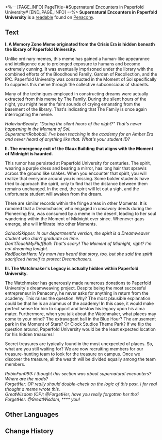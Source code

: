 <%-- [PAGE_INFO]
PageTitle=#Supernatural Encounters in Paperfold University#
[END_PAGE_INFO] --%>
{{Readable Infobox
|id           = 334
|partIds      = 190611
|title        = 
|image        = Item Penacony Readable 4.png
|world        = Penacony
|parts        = 1
|author       = <!--to be added-->
|description  = A discussion thread regarding supernatural encounters, posted on the Paperfold University forum.
|part1        = Supernatural Encounters in Paperfold University
|source1      = {{cx|Source missing}}
|characters   = 
|factions     = Interastral Peace Corporation; Penacony; The Family
}}
'''Supernatural Encounters in Paperfold University''' is a [[readable]] found on [[Penacony]].
<!--
==Location==
{{Map Embed|<map name>|<marker id>}}
-->
==Text==
'''I. A Memory Zone Meme originated from the Crisis Era is hidden beneath the library of Paperfold University.'''

Unlike ordinary memes, this meme has gained a human-like appearance and intelligence due to prolonged exposure to humans and become extremely cunning. It was eventually imprisoned under the library with the combined efforts of the Bloodhound Family, Garden of Recollection, and the IPC. Paperfold University was constructed in the Moment of Sol specifically to suppress this meme through the collective subconscious of students.

Many of the techniques employed in constructing dreams were actually extracted from this meme by The Family. During the silent hours of the night, you might hear the faint sounds of crying emanating from the basement of the library. That's indicating that The Family is once again interrogating the meme.

''HalovianBeauty: "During the silent hours of the night?" That's never happening in the Moment of Sol.''<br />
''SupersmartRoboball: I've been teaching in the academy for an Amber Era and never heard of anything like that. What's your student ID?''


'''II. The emergency exit of the Glaux Building that aligns with the Moment of Midnight is haunted.'''

This rumor has persisted at Paperfold University for centuries. The spirit, wearing a purple dress and bearing a mirror, has long hair that sprawls across the ground like snakes. When you encounter that spirit, you will realize that everyone around you is missing. Some bolder students have tried to approach the spirit, only to find that the distance between them remains unchanged. In the end, the spirit will let out a sigh, and the unfortunate student will awaken from the dream.

There are similar records within the fringe areas in other Moments. It is rumored that a Dreamchaser, who engaged in unsavory deeds during the Pioneering Era, was consumed by a meme in the desert, leading to her soul wandering within the Moment of Midnight ever since. Whenever gaps emerge, she will infiltrate into other Moments.

''SchoolSkipper: In our department's version, the spirit is a Dreamweaver student who didn't graduate on time.''<br />
''Don'tTouchMyFluffBall: That's scary! The Moment of Midnight, right? I'm not dreaming tonight.''<br />
''RedBucketHero: My mom has heard that story, too, but she said the spirit sacrificed herself to protect Dreamchasers.''

'''III. The Watchmaker's Legacy is actually hidden within Paperfold University.'''

The Watchmaker has generously made numerous donations to Paperfold University's dreamweaving project. Despite being the most successful entrepreneur in Penacony, he never asks for anything in return from the academy. This raises the question: Why? The most plausible explanation could be that he is an alumnus of the academy! In this case, it would make perfect sense for him to support and bestow his legacy upon his alma mater. Furthermore, when you talk about the Watchmaker, what places may come to your mind? The extravagant ball in the Blue Hour? The amusement park in the Moment of Stars? Or Clock Studios Theme Park? If we flip the question around, Paperfold University would be the least expected location for his hidden treasures!

Secret treasures are typically found in the most unexpected of places. So, what are you still waiting for? We are now recruiting members for our treasure-hunting team to look for the treasure on campus. Once we discover the treasure, all the wealth will be divided equally among the team members.

''RobinFan099: I thought this section was about supernatural encounters? Where are the mods?''<br />
''ForgetHer: OP really should double-check on the logic of this post. I for real thought a meme wrote this.''<br />
''GreatWisdom (OP): @ForgetHer, have you really forgotten her tho?''<br />
''ForgetHer: @GreatWisdom, **** you!''

<!--
==Trivia==
* 
-->
==Other Languages==
{{Other Languages
|en   = Supernatural Encounters in Paperfold University
|zhs  = 折纸大学灵异事件征集帖
|zht  = 摺紙大學靈異事件徵求文
|ja   = 折り紙大学怪奇現象募集スレ
|ko   = 종이접기 아카데미 보물찾기 팀원 모집 공고
|es   = Encuentros sobrenaturales en la Academia de Origami
|fr   = Rencontres surnaturelles à l'Université Origami
|ru   = Необъяснимые явления в Академии оригами
|th   = โพสต์รวมเรื่องลี้ลับของมหาวิทยาลัย Paperfold
|vi   = Câu Chuyện Siêu Nhiên Ở Học Viện Gấp Giấy
|de   = Übernatürliche Begegnungen in der Origami-Akademie
|id   = Kumpulan Fenomena Supranatural di Paperfold University
|pt   = Encontros Sobrenaturais na Academia Dobradura
}}

==Change History==
{{Change History|2.1}}